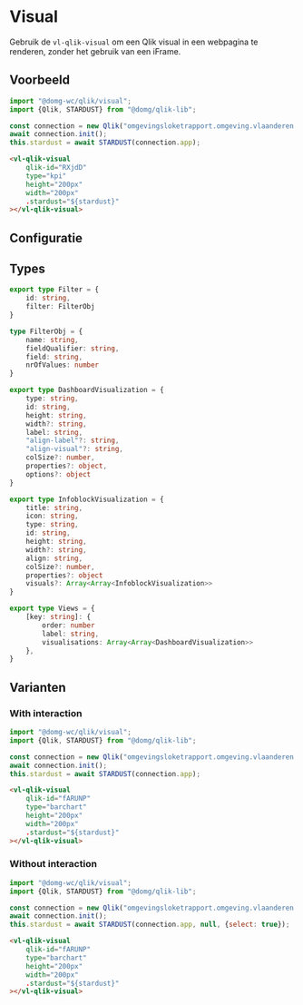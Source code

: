 
# Visual

Gebruik de <code>vl-qlik-visual</code> om een Qlik visual in een webpagina te renderen, zonder het gebruik van een iFrame.

## Voorbeeld

```js
import "@domg-wc/qlik/visual";
import {Qlik, STARDUST} from "@domg/qlik-lib";

const connection = new Qlik("omgevingsloketrapport.omgeving.vlaanderen.be", "594c04b6-f319-4cb9-962c-24b0f7aa6f5e");
await connection.init();
this.stardust = await STARDUST(connection.app);
```

```html
<vl-qlik-visual
    qlik-id="RXjdD"
    type="kpi"
    height="200px"
    width="200px"
    .stardust="${stardust}"
></vl-qlik-visual>
```

<DocsStory id="qlik-qlik-visual--qlik-visual-default" />

## Configuratie

<ArgsTable story={PRIMARY_STORY} />


## Types

```ts
export type Filter = {
    id: string,
    filter: FilterObj
}

type FilterObj = {
    name: string,
    fieldQualifier: string,
    field: string,
    nrOfValues: number
}

export type DashboardVisualization = {
    type: string,
    id: string,
    height: string,
    width?: string,
    label: string,
    "align-label"?: string,
    "align-visual"?: string,
    colSize?: number,
    properties?: object,
    options?: object
}

export type InfoblockVisualization = {
    title: string,
    icon: string,
    type: string,
    id: string,
    height: string,
    width?: string,
    align: string,
    colSize?: number,
    properties?: object
    visuals?: Array<Array<InfoblockVisualization>>
}

export type Views = {
    [key: string]: {
        order: number
        label: string,
        visualisations: Array<Array<DashboardVisualization>>
    },
}
```

## Varianten

### With interaction

```js
import "@domg-wc/qlik/visual";
import {Qlik, STARDUST} from "@domg/qlik-lib";

const connection = new Qlik("omgevingsloketrapport.omgeving.vlaanderen.be", "594c04b6-f319-4cb9-962c-24b0f7aa6f5e");
await connection.init();
this.stardust = await STARDUST(connection.app);
```

```html
<vl-qlik-visual
    qlik-id="fARUNP"
    type="barchart"
    height="200px"
    width="200px"
    .stardust="${stardust}"
></vl-qlik-visual>
```

<DocsStory id="qlik-qlik-visual--qlik-visual-with-interaction" />

### Without interaction

```js
import "@domg-wc/qlik/visual";
import {Qlik, STARDUST} from "@domg/qlik-lib";

const connection = new Qlik("omgevingsloketrapport.omgeving.vlaanderen.be", "594c04b6-f319-4cb9-962c-24b0f7aa6f5e");
await connection.init();
this.stardust = await STARDUST(connection.app, null, {select: true});
```

```html
<vl-qlik-visual
    qlik-id="fARUNP"
    type="barchart"
    height="200px"
    width="200px"
    .stardust="${stardust}"
></vl-qlik-visual>
```

<DocsStory id="qlik-qlik-visual--qlik-visual-without-interaction" />


